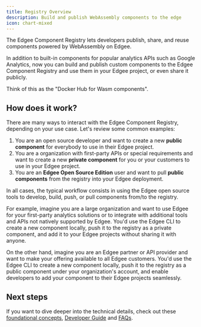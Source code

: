 ```yaml
---
title: Registry Overview
description: Build and publish WebAssembly components to the edge
icon: chart-mixed
---
```



<EdgeeSdk />


The Edgee Component Registry lets developers publish, share, and reuse components powered by WebAssembly on Edgee.

In addition to built-in components for popular analytics APIs such as Google Analytics, now you can build and 
publish custom components to the Edgee Component Registry and use them in your Edgee project, or even share it publicly.

Think of this as the "Docker Hub for Wasm components".

## How does it work?

There are many ways to interact with the Edgee Component Registry, depending on your use case. Let's review some common examples:

1. You are an open source developer and want to create a new **public component** for everybody to use in their Edgee project.
2. You are a organization with first-party APIs or special requirements and want to create a new **private component** for you or your 
customers to use in your Edgee project.
3. You are an **Edgee Open Source Edition** user and want to pull **public components** from the registry into your Edgee deployment.

In all cases, the typical workflow consists in using the Edgee open source tools to develop, build, push,
or pull components from/to the registry.

For example, imagine you are a large organization and want to use Edgee for your first-party analytics solutions or to integrate
with additional tools and APIs not natively supported by Edgee. You'd use the Edgee CLI to create a new component locally,
push it to the registry as a private component, and add it to your Edgee projects without sharing it with anyone.

On the other hand, imagine you are an Edgee partner or API provider and want to make your offering available to all Edgee customers.
You'd use the Edgee CLI to create a new component locally, push it to the registry as a public component under your organization's account,
and enable developers to add your component to their Edgee projects seamlessly.

## Next steps

If you want to dive deeper into the technical details, check out these [foundational concepts](./foundational-concepts),
[Developer Guide](./developer-guide) and [FAQs](./faqs).